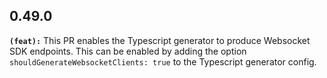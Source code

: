 ## 0.49.0
**`(feat):`** This PR enables the Typescript generator to produce Websocket SDK endpoints. This can be enabled by adding the option `shouldGenerateWebsocketClients: true` to the Typescript generator config.


